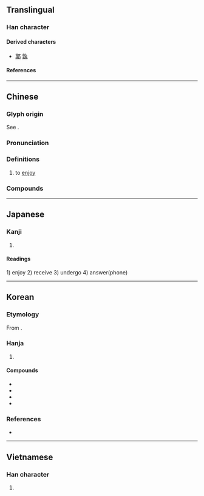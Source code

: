 {{also|亨|亭|亯}}
{{character info}}
==Translingual==

===Han character===
{{Han char|rn=8|rad=亠|as=06|sn=8|four=00407|canj=YRND|ids=⿳亠口子}}

====Derived characters====
* [[郭]] [[孰]]

====References====
{{Han ref|kx=0088.170|dkj=00298|dj=0187.100|hdz=10284.080|uh=4EAB}}

----

==Chinese==
{{zh-forms|alt=亯}}

===Glyph origin===
{{Han etym}}
See {{l|zh|亯}}.

===Pronunciation===
{{zh-pron
|m=xiǎng
|c=hoeng2
|h=pfs=hióng
|md=hiōng
|mn=qz,twvt,xm:hióng/tw,zz:hiáng
|w=
|mc=y
|oc=y
|cat=v
}}

===Definitions===
{{zh-hanzi}}

# to [[enjoy]]

===Compounds===
{{zh-der|享受|享有|享用|享樂|分享|共享|安享天年|享殿|來享|共享軟體|享福|廟享|安享餘年|享宴|坐享其成|享御|享堂|坐享|享樂主義|享年|享譽|享壽|享國|有福同享|祭享|獨享權益|獨享|民享|賓享|配享|安享}}

----

==Japanese==

===Kanji===
{{ja-kanji|grade=c|rs=亠06}}

# {{rfdef|ja|sort=亠06}}

====Readings====
{{ja-readings
|goon=こう<かう
|kanon=きょう<きやう
|kun=う-ける, すすめる
}}
1) enjoy
2) receive 
3) undergo
4) answer(phone)
----

==Korean==

===Etymology===
From {{der|ko|ltc|-}} {{ltc-l|享|tr=*xjang<sup>X</sup>}}.

===Hanja===
{{ko-hanja-search}}
{{ko-hanja|누리다|누릴|향}}

# {{hanja form of|향|[[enjoy]]}}

====Compounds====
{{der-top|Compounds}}
* {{ko-l|향락|享樂}}
* {{ko-l|향수|享受}}
* {{ko-l|향유|享有}}
* {{ko-l|향년|享年}}
{{der-bottom}}

===References===
* {{R:hanjadoc|125}}

----

==Vietnamese==

===Han character===
{{vi-readings|reading=hưởng|rs=亠06}}

# {{rfdef|vi|sort=亠06}}